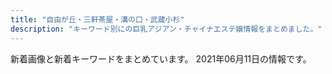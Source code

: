 ```yaml
---
title: "自由が丘・三軒茶屋・溝の口・武蔵小杉"
description: "キーワード別にの巨乳アジアン・チャイナエステ嬢情報をまとめました。"
---
```


新着画像と新着キーワードをまとめています。
2021年06月11日の情報です。

<DmmAffiliateIns />
<KeywordTable
  shops={
    [
    {
        "name": "\u6625\u5c4b",
        "url": "https://haruya.xyz.mn/",
        "station": "\u4e8c\u5b50\u7389\u5ddd\u99c5\u897f\u53e3",
        "keywords": {},
        "img_links": []
    },
    {
        "url": "http://aosora.work/",
        "keywords": {},
        "station": "\u4e09\u8ed2\u8336\u5c4b\u99c5\u5357\u53e3",
        "img_links": [
            "http://aosora.work/images/interior_t.png",
            "http://aosora.work/images/4.jpg",
            "http://aosora.work/images/int1.png",
            "http://aosora.work/staff/momo.jpg",
            "http://aosora.work/images/sys1.jpg",
            "http://aosora.work/images/5.jpg",
            "http://aosora.work/images/8.jpg",
            "http://aosora.work/img/miya1.jpg",
            "http://aosora.work/staff/hina.jpg",
            "http://aosora.work/images/s2.jpg",
            "http://aosora.work/img/karen2.jpg",
            "http://aosora.work/img/risa1.jpg",
            "http://aosora.work/img/momo1.jpg",
            "http://aosora.work/images/sys2.jpg",
            "http://aosora.work/staff/ayumi.jpg",
            "http://aosora.work/img/yu2.jpg",
            "http://aosora.work/staff/risa.jpg",
            "http://aosora.work/images/staff_t.png",
            "http://aosora.work/staff/sora.jpg",
            "http://aosora.work/img/sora1.jpg",
            "http://aosora.work/images/int2.png",
            "http://aosora.work/images/head.jpg",
            "http://aosora.work/images/6.jpg",
            "http://aosora.work/img/karen1.jpg",
            "http://aosora.work/images/news.png",
            "http://aosora.work/img/hina2.jpg",
            "http://aosora.work/images/3.jpg",
            "http://aosora.work/images/s1.png",
            "http://aosora.work/img/sora2.jpg",
            "http://aosora.work/images/2.jpg",
            "http://aosora.work/images/mobile.png",
            "http://aosora.work/images/1.jpg",
            "http://aosora.work/img/ayumi1.jpg",
            "http://aosora.work/images/sys3.png",
            "http://aosora.work/staff/karen.jpg",
            "http://aosora.work/images/7.jpg",
            "http://aosora.work/img/hina1.jpg",
            "http://aosora.work/img/yu1.jpg",
            "http://aosora.work/images/s1.jpg",
            "http://aosora.work/img/momo2.jpg",
            "http://aosora.work/staff/yu.jpg",
            "http://aosora.work/staff/miya.jpg"
        ],
        "name": "\u9752\u7a7a"
    },
    {
        "name": "\u30d6\u30ea\u30ea\u30a2\u30f3\u30b9",
        "keywords": {
            "85": 2,
            "87": 1,
            "D": 3,
            "86": 2,
            "C": 2
        },
        "img_links": [
            "http://www.brilliance.mesthe.com/images/new3.png",
            "http://www.brilliance.mesthe.com/images/maga.jpg",
            "http://www.brilliance.mesthe.com/images/shop/shop03.jpg",
            "http://www.brilliance.mesthe.com/images/infotiao1.jpg",
            "http://www.brilliance.mesthe.com/images/s2.jpg",
            "http://www.brilliance.mesthe.com/images/s1.jpg",
            "http://www.brilliance.mesthe.com/images/new1.png",
            "http://www.brilliance.mesthe.com/files/003.jpg",
            "http://www.brilliance.mesthe.com/images/xian.png",
            "http://www.brilliance.mesthe.com/files/002-02.jpg",
            "http://www.brilliance.mesthe.com/files/004-03.jpg",
            "http://www.brilliance.mesthe.com/files/002.jpg",
            "http://www.brilliance.mesthe.com/images/s3.jpg",
            "http://www.brilliance.mesthe.com/images/shop/shop02.jpg",
            "http://www.brilliance.mesthe.com/images/tel.png",
            "http://www.brilliance.mesthe.com/files/005-03.jpg",
            "http://www.brilliance.mesthe.com/files/005.jpg",
            "http://www.brilliance.mesthe.com/images/service.png",
            "http://www.brilliance.mesthe.com/images/main_top.png",
            "http://www.brilliance.mesthe.com/files/003-02.jpg",
            "http://www.brilliance.mesthe.com/images/zi_staff.png",
            "http://www.brilliance.mesthe.com/files/002-03.jpg",
            "http://www.brilliance.mesthe.com/images/zi_massage.png",
            "http://www.brilliance.mesthe.com/files/001.jpg",
            "http://www.brilliance.mesthe.com/files/001-03.jpg",
            "http://www.brilliance.mesthe.com/files/005-02.jpg",
            "http://www.brilliance.mesthe.com/files/004-02.jpg",
            "http://www.brilliance.mesthe.com/images/main_bottom.png",
            "http://www.brilliance.mesthe.com/files/004.jpg",
            "http://www.brilliance.mesthe.com/images/shop/shop04.jpg",
            "http://www.brilliance.mesthe.com/images/pick.png",
            "http://www.brilliance.mesthe.com/files/001-02.jpg",
            "http://www.brilliance.mesthe.com/files/003-03.jpg",
            "http://www.brilliance.mesthe.com/images/shop/shop01.jpg"
        ],
        "station": "\u4e09\u8ed2\u8336\u5c4b\u99c5\u4e16\u7530\u8c37\u901a\u308a\u53e3",
        "url": "http://www.brilliance.mesthe.com/"
    },
    {
        "station": "\u81ea\u7531\u304c\u4e18\u99c5\u5317\u53e3",
        "keywords": {},
        "url": "http://www.es-flower.link/",
        "name": "\u6625\u306e\u604b",
        "img_links": [
            "http://www.es-flower.link/images/1.jpg",
            "http://www.es-flower.link/sp/images/int1.jpg",
            "http://www.es-flower.link/sp/images/sisu.jpg",
            "http://www.es-flower.link/sp/images/tel.jpg",
            "http://www.es-flower.link/sp/images/pc.jpg",
            "http://www.es-flower.link/sp/images/ac1.jpg",
            "http://www.es-flower.link/images/info.jpg",
            "http://www.es-flower.link/sp/images/rec1.jpg",
            "http://www.es-flower.link/sp/img/yuyu1.jpg",
            "http://www.es-flower.link/sp/images/top.jpg",
            "http://www.es-flower.link/images/rec2.jpg",
            "http://www.es-flower.link/sp/img/mizuki1.jpg",
            "http://www.es-flower.link/images/6.jpg",
            "http://www.es-flower.link/images/ta.jpg",
            "http://www.es-flower.link/sp/images/2.jpg",
            "http://www.es-flower.link/sp/menu/staff.jpg",
            "http://www.es-flower.link/images/staff_t.jpg",
            "http://www.es-flower.link/sp/images/3.jpg",
            "http://www.es-flower.link/img/arisa1.jpg",
            "http://www.es-flower.link/sp/images/sys2.jpg",
            "http://www.es-flower.link/sp/menu/interior.jpg",
            "http://www.es-flower.link/sp/images/1.jpg",
            "http://www.es-flower.link/images/2.jpg",
            "http://www.es-flower.link/images/sys.png",
            "http://www.es-flower.link/sp/images/rec3.jpg",
            "http://www.es-flower.link/sp/images/sisu_t.jpg",
            "http://www.es-flower.link/sp/images/news.jpg",
            "http://www.es-flower.link/sp/images/newsb.png",
            "http://www.es-flower.link/images/mobile.jpg",
            "http://www.es-flower.link/img/huyumi1.jpg",
            "http://www.es-flower.link/img/mizuki1.jpg",
            "http://www.es-flower.link/sp/images/staff_t.jpg",
            "http://www.es-flower.link/sp/images/int2.jpg",
            "http://www.es-flower.link/img/nene1.jpg",
            "http://www.es-flower.link/images/5.jpg",
            "http://www.es-flower.link/images/news.jpg",
            "http://www.es-flower.link/sp/img/huyumi1.jpg",
            "http://www.es-flower.link/sp/img/arisa1.jpg",
            "http://www.es-flower.link/images/3.jpg",
            "http://www.es-flower.link/sp/images/4.jpg",
            "http://www.es-flower.link/sp/images/sys3.jpg",
            "http://www.es-flower.link/img/koyuki1.jpg",
            "http://www.es-flower.link/images/int1.png",
            "http://www.es-flower.link/images/rec1.png",
            "http://www.es-flower.link/img/yume1.jpg",
            "http://www.es-flower.link/images/4.jpg",
            "http://www.es-flower.link/sp/img/nene1.jpg",
            "http://www.es-flower.link/images/7.jpg",
            "http://www.es-flower.link/sp/images/rec2.jpg",
            "http://www.es-flower.link/images/interior_t.jpg",
            "http://www.es-flower.link/sp/images/7.jpg",
            "http://www.es-flower.link/sp/images/interior_t.jpg",
            "http://www.es-flower.link/sp/images/5.jpg",
            "http://www.es-flower.link/sp/menu/top.jpg",
            "http://www.es-flower.link/images/int2.png",
            "http://www.es-flower.link/images/sm.jpg",
            "http://www.es-flower.link/sp/images/time.jpg",
            "http://www.es-flower.link/sp/images/head.png",
            "http://www.es-flower.link/img/yuyu1.jpg",
            "http://www.es-flower.link/sp/images/6.jpg",
            "http://www.es-flower.link/sp/img/koyuki1.jpg",
            "http://www.es-flower.link/sp/images/sys1.jpg",
            "http://www.es-flower.link/sp/img/yume1.jpg",
            "http://www.es-flower.link/images/head.jpg",
            "http://www.es-flower.link/sp/images/footer.jpg"
        ]
    },
    {
        "img_links": [
            "http://www.esthe.esraku.com/images/slider-img001.jpg",
            "http://www.esthe.esraku.com/files/006.jpg",
            "http://www.esthe.esraku.com/images/m1.jpg",
            "http://www.esthe.esraku.com/images/slider-img002.jpg",
            "http://www.esthe.esraku.com/images/s_news.png",
            "http://www.esthe.esraku.com/images/s_top_therapist.png",
            "http://www.esthe.esraku.com/images/m3.jpg",
            "http://www.esthe.esraku.com/images/m6.jpg",
            "http://www.esthe.esraku.com/files/001.jpg",
            "http://www.esthe.esraku.com/images/s_message.png",
            "http://www.esthe.esraku.com/images/m4.jpg",
            "http://www.esthe.esraku.com/files/003.jpg",
            "http://www.esthe.esraku.com/files/004.jpg",
            "http://www.esthe.esraku.com/images/s_pickup.png",
            "http://www.esthe.esraku.com/files/005.jpg",
            "http://www.esthe.esraku.com/images/m2.jpg",
            "http://www.esthe.esraku.com/files/002.jpg"
        ],
        "name": "\u53f0\u6e7e\u30a8\u30b9\u30c6",
        "url": "http://www.esthe.esraku.com/",
        "keywords": {
            "E": 8,
            "85": 8,
            "86": 8,
            "91": 8,
            "D": 40,
            "88": 8,
            "87": 16
        },
        "station": "\u4e09\u8ed2\u8336\u5c4b\u99c5\u5357\u53e3"
    },
    {
        "img_links": [
            "http://ms-shinraku.com/img/ttl_staff.png",
            "http://ms-shinraku.com/pic/head.jpg",
            "http://ms-shinraku.com/staff/ayumi/01.jpg",
            "http://ms-shinraku.com/img/foot.png",
            "http://ms-shinraku.com/staff/kanako/01.jpg",
            "http://ms-shinraku.com/staff/ran/01.jpg",
            "http://ms-shinraku.com/i/files/homeimg.jpg",
            "http://ms-shinraku.com/pic/topimg2.jpg",
            "http://ms-shinraku.com/staff/momoka/01.jpg",
            "http://ms-shinraku.com/staff/yuki/01.jpg",
            "http://ms-shinraku.com/staff/mari/01.jpg",
            "http://ms-shinraku.com/pic/topimg1.jpg"
        ],
        "url": "http://ms-shinraku.com/",
        "station": "\u5b66\u82b8\u5927\u5b66\u99c5\u6771\u53e3",
        "keywords": {
            "C": 2
        },
        "name": "\u5fc3\u697d"
    },
    {
        "img_links": [
            "http://clair.work/images/head_interior.jpg",
            "http://clair.work/images/icon_ranking_04.png",
            "http://clair.work/images/sw_tel.png",
            "http://clair.work/images/recruit/nagare_01.jpg",
            "http://clair.work/images/mainvisual_02.jpg",
            "http://clair.work/staff/ayaka1.jpg",
            "http://clair.work/images/sw_home.png",
            "http://clair.work/images/recruit/nagare_05.png",
            "http://clair.work/images/mainvisual_02_s.jpg",
            "http://clair.work/images/icon_ranking_03.png",
            "http://clair.work/images/head_therapist.jpg",
            "http://clair.work/images/icon_ranking_02.png",
            "http://clair.work/images/recruit/nagare_07.png",
            "http://clair.work/images/recruit/point_04.png",
            "http://clair.work/images/trigger.jpg",
            "http://clair.work/staff/kasumi1.jpg",
            "http://clair.work/images/recruit/point_06.png",
            "http://clair.work/images/icon_new.png",
            "http://clair.work/images/recruit/point_05.png",
            "http://clair.work/images/recruit/nagare_06.png",
            "http://clair.work/images/recruit/point_03.png",
            "http://clair.work/images/mainvisual_01_s.jpg",
            "http://clair.work/staff/humi1.jpg",
            "http://clair.work/staff/humi2.jpg",
            "http://clair.work/images/recruit/sp_mainvisual.jpg",
            "http://clair.work/images/recruit/point_09.png",
            "http://clair.work/images/no_image.jpg",
            "http://clair.work/images/recruit/message_03.png",
            "http://clair.work/images/mainvisual_01.jpg",
            "http://clair.work/images/recruit/nagare_03.jpg",
            "http://clair.work/staff/yua1.jpg",
            "http://clair.work/images/recruit/point_07.png",
            "http://clair.work/images/icon_ranking_05.png",
            "http://clair.work/images/icon_ranking_01.png",
            "http://clair.work/images/recruit/nagare_02.jpg",
            "http://clair.work/staff/mayu1.jpg",
            "http://clair.work/images/recruit/req_03.jpg",
            "http://clair.work/images/recruit/point_08.png"
        ],
        "keywords": {
            "C": 4,
            "D": 4,
            "E": 2
        },
        "url": "http://clair.work/",
        "name": "Clair \uff5e\u30af\u30ec\u30fc\u30eb\uff5e",
        "station": "\u5b66\u82b8\u5927\u5b66\u99c5\u897f\u53e3"
    },
    {
        "img_links": [
            "http://ms-rlx.com/img/access/road03.jpg",
            "http://ms-rlx.com/staff/ruri/01mb.jpg",
            "http://ms-rlx.com/img/ttl_concept.png",
            "http://ms-rlx.com/staff/sachan/01mb.jpg",
            "http://ms-rlx.com/staff/milk/01.jpg",
            "http://ms-rlx.com/staff/ringo/01.jpg",
            "http://ms-rlx.com/img/access/road02.jpg",
            "http://ms-rlx.com/staff/milk/01mb.jpg",
            "http://ms-rlx.com/img/access/road01.jpg",
            "http://ms-rlx.com/pic/head.png",
            "http://ms-rlx.com/img/att.png",
            "http://ms-rlx.com/img/ttl_mobile.png",
            "http://ms-rlx.com/img/msgbtn.png",
            "http://ms-rlx.com/staff/sachan/01.jpg",
            "http://ms-rlx.com/staff/ringo/01mb.jpg",
            "http://ms-rlx.com/i/files/homeimg.jpg",
            "http://ms-rlx.com/img/youtube.jpg",
            "http://ms-rlx.com/staff/ruri/01.jpg",
            "http://ms-rlx.com/staff/momo/01mb.jpg",
            "http://ms-rlx.com/img/ttl_staff.png",
            "http://ms-rlx.com/img/ttl_tnew.png",
            "http://ms-rlx.com/staff/momo/01.jpg",
            "http://ms-rlx.com/img/ttl_rec.png"
        ],
        "url": "http://ms-rlx.com/",
        "keywords": {
            "C": 14
        },
        "station": "\u81ea\u7531\u304c\u4e18\u99c5\u5357\u53e3",
        "name": "\u697d\u697d\u5c4b"
    },
    {
        "img_links": [
            "http://esthegt.xyz/ymd/girl/11.jpg",
            "http://esthegt.xyz/ymd/images/button-4.png",
            "http://esthegt.xyz/ymd/girl/12.jpg",
            "http://esthegt.xyz/ymd/images/button-1.png",
            "http://esthegt.xyz/ymd/girl/7.jpg",
            "http://esthegt.xyz/ymd/images/button-6.png",
            "http://esthegt.xyz/ymd/images/button-2.png",
            "http://esthegt.xyz/ymd/girl/9.jpg",
            "http://esthegt.xyz/ymd/girl/10.jpg",
            "http://esthegt.xyz/ymd/images/tt.png",
            "http://esthegt.xyz/ymd/images/button-3.png",
            "http://esthegt.xyz/ymd/girl/8.jpg",
            "http://esthegt.xyz/ymd/images/call.png",
            "http://esthegt.xyz/ymd/images/button-5.png"
        ],
        "keywords": {},
        "name": "\u5922\u898b\u5802",
        "url": "http://esthegt.xyz/ymd/",
        "station": "\u99d2\u6ca2\u5927\u5b66\u99c5\u99d2\u6ca2\u516c\u5712\u53e3"
    },
    {
        "img_links": [
            "http://www.annex-jp.info/i/img/riri.jpg",
            "http://annex-jp.info/images/yoho.jpg",
            "http://annex-jp.info/images/info.png",
            "http://www.annex-jp.info/i/img/mayumi.jpg",
            "http://annex-jp.info/images/mari.jpg",
            "http://www.annex-jp.info/i/img/sayuri.jpg",
            "http://www.annex-jp.info/i/img/yoho.jpg",
            "http://annex-jp.info/images/riri.jpg",
            "http://annex-jp.info/images/mayumi.jpg",
            "http://www.annex-jp.info/i/img/mari.jpg",
            "http://annex-jp.info/images/kp-info.jpg",
            "http://annex-jp.info/images/sayuri.jpg",
            "http://annex-jp.info/images/nana.jpg",
            "http://www.annex-jp.info/i/img/nana.jpg"
        ],
        "station": "\u81ea\u7531\u304c\u4e18\u99c5\u5317\u53e3",
        "keywords": {},
        "url": "http://annex-jp.info/",
        "name": "\u305f\u3093\u307d\u307d"
    },
    {
        "station": "\u99d2\u6ca2\u5927\u5b66\u99c5\u99d2\u6ca2\u516c\u5712\u53e3",
        "keywords": {
            "C": 7
        },
        "name": "\u306a\u306a",
        "url": "http://nanaesute.xyz/",
        "img_links": [
            "http://nanaesute.xyz/images/flash.jpg",
            "http://nanaesute.xyz/images/top_bn2.jpg",
            "http://nanaesute.xyz/images/top_bn1.jpg",
            "http://nanaesute.xyz/images/top.png",
            "http://nanaesute.xyz/images/g1.jpg",
            "http://nanaesute.xyz/images/flash1.jpg",
            "http://nanaesute.xyz/images/side3.png",
            "http://nanaesute.xyz/images/g3.jpg"
        ]
    },
    {
        "name": "Sweet",
        "url": "http://www.wqiowaz.site/",
        "keywords": {
            "F": 4,
            "84": 2,
            "D": 4,
            "86": 1,
            "94": 5
        },
        "station": "\u7528\u8cc0\u99c5\u6771\u53e3",
        "img_links": [
            "http://www.wqiowaz.site/uploads/200914/1-20091416442NT.jpg",
            "http://www.wqiowaz.site/uploads/200629/1-200629103104120.jpg",
            "http://www.wqiowaz.site/uploads/201008/1-20100Q5550EL.jpg",
            "http://www.wqiowaz.site/uploads/201008/1-20100Q55522V7.jpg",
            "http://www.wqiowaz.site/uploads/200629/1-200629103204442.jpg",
            "http://www.wqiowaz.site/uploads/200629/1-200629103142X4.jpg",
            "http://www.wqiowaz.site/uploads/201008/1-20100Q5541T55.jpg",
            "http://www.wqiowaz.site/uploads/200914/1-200914164443K1.jpg",
            "http://www.wqiowaz.site/uploads/200630/1-200630094H5294.jpg",
            "http://www.wqiowaz.site/picture/call.png",
            "http://www.wqiowaz.site/uploads/201008/1-20100Q55403531.jpg",
            "http://www.wqiowaz.site/picture/foot01.jpg",
            "http://www.wqiowaz.site/picture/cam-01.jpg",
            "http://www.wqiowaz.site/uploads/210526/1-210526124249116.jpg",
            "http://www.wqiowaz.site/picture/m-top003.jpg",
            "http://www.wqiowaz.site/picture/m-head01.jpg",
            "http://www.wqiowaz.site/picture/m-top004.jpg",
            "http://www.wqiowaz.site/uploads/210526/1-210526124221D7.jpg",
            "http://www.wqiowaz.site/uploads/200630/1-200630094K4325.jpg"
        ]
    },
    {
        "url": "http://www.hanamizuki.esturl.com/",
        "img_links": [
            "http://www.hanamizuki.esturl.com/files/001.jpg",
            "http://www.hanamizuki.esturl.com/img/btn_side_mobile.jpg",
            "http://www.hanamizuki.esturl.com/files/002.jpg",
            "http://www.hanamizuki.esturl.com/files/006.jpg",
            "http://www.hanamizuki.esturl.com/img/ttl_info.png",
            "http://www.hanamizuki.esturl.com/img/goback.jpg",
            "http://www.hanamizuki.esturl.com/files/005.jpg",
            "http://www.hanamizuki.esturl.com/files/004.jpg",
            "http://www.hanamizuki.esturl.com/img/pickup.jpg",
            "http://www.hanamizuki.esturl.com/files/003.jpg",
            "http://www.hanamizuki.esturl.com/img/header03.png",
            "http://www.hanamizuki.esturl.com/img/btn_blog.png",
            "http://www.hanamizuki.esturl.com/img/ttl_news.png"
        ],
        "name": "Sexy Girl",
        "station": "\u4e09\u8ed2\u8336\u5c4b\u99c5\u5317\u53e3B",
        "keywords": {
            "87": 6,
            "88": 2,
            "\u30bb\u30af\u30b7\u30fc": 31,
            "86": 2,
            "C": 20,
            "D": 6,
            "85": 2
        }
    },
    {
        "station": "\u4e8c\u5b50\u7389\u5ddd\u99c5\u897f\u53e3",
        "url": "http://tennshinonamida.xyz/",
        "name": "COCO\u30fb\u7652",
        "keywords": {
            "D": 18,
            "C": 12,
            "85": 18
        },
        "img_links": [
            "http://tennshinonamida.xyz/uploads/210528/1-21052QP223a5.jpg",
            "http://tennshinonamida.xyz/style/images/s_ranking.png",
            "http://tennshinonamida.xyz/style/images/s_staff.png",
            "http://tennshinonamida.xyz/style/images/no1.png",
            "http://tennshinonamida.xyz/uploads/210528/1-21052QP024496.jpg",
            "http://tennshinonamida.xyz/style/images/room3.jpg",
            "http://tennshinonamida.xyz/uploads/210528/1-21052QKQ92U.jpg",
            "http://tennshinonamida.xyz/style/images/room2.jpg",
            "http://tennshinonamida.xyz/style/images/no2.png",
            "http://tennshinonamida.xyz/style/images/room4.jpg",
            "http://tennshinonamida.xyz/uploads/210528/1-21052QP143X6.jpg",
            "http://tennshinonamida.xyz/style/images/s_newface.png",
            "http://tennshinonamida.xyz/style/images/room1.jpg",
            "http://tennshinonamida.xyz/uploads/210528/1-21052QP113R4.jpg",
            "http://tennshinonamida.xyz/uploads/210531/1-2105311U2252S.jpg",
            "http://tennshinonamida.xyz/style/images/line.png",
            "http://tennshinonamida.xyz/uploads/210531/1-2105311U2351U.jpg",
            "http://tennshinonamida.xyz/uploads/210531/1-2105311U2103W.jpg",
            "http://tennshinonamida.xyz/style/images/s_pickup.png",
            "http://tennshinonamida.xyz/style/images/s_news.png"
        ]
    },
    {
        "keywords": {
            "\u30bb\u30af\u30b7\u30fc": 1
        },
        "name": "\u767d\u3044\u604b\u4eba",
        "station": "\u4e09\u8ed2\u8336\u5c4b\u99c5\u5357\u53e3B",
        "img_links": [
            "http://www.koibito.mensest.com/images/nav-006.png",
            "http://www.koibito.mensest.com/images/tel.png",
            "http://www.koibito.mensest.com/files/005.jpg",
            "http://www.koibito.mensest.com/images/nav-003.png",
            "http://www.koibito.mensest.com/images/nav-004.png",
            "http://www.koibito.mensest.com/files/002.jpg",
            "http://www.koibito.mensest.com/images/top02-left.png",
            "http://www.koibito.mensest.com/files/003.jpg",
            "http://www.koibito.mensest.com/photo_news/upimg/6597760bf1f2b69cb0_0.jpg",
            "http://www.koibito.mensest.com/photo_news/upimg/6597760bf1f2b69cb0_1.jpg",
            "http://www.koibito.mensest.com/photo_news/upimg/3177860b72abf9184e_0.jpg",
            "http://www.koibito.mensest.com/images/top01.png",
            "http://www.koibito.mensest.com/files/006.jpg",
            "http://www.koibito.mensest.com/images/nav-005.png",
            "http://www.koibito.mensest.com/images/top003.png",
            "http://www.koibito.mensest.com/images/nav-002.png",
            "http://www.koibito.mensest.com/files/001.jpg",
            "http://www.koibito.mensest.com/photo_news/upimg/3177860b72abf9184e_1.jpg",
            "http://www.koibito.mensest.com/photo_news/upimg/3177860b72abf9184e_2.jpg",
            "http://www.koibito.mensest.com/images/osusume01.png",
            "http://www.koibito.mensest.com/images/nav-001.png"
        ],
        "url": "http://www.koibito.mensest.com/"
    },
    {
        "url": "https://ohbay.relaxjp.com/",
        "img_links": [
            "https://ohbay.relaxjp.com/images/call.png",
            "https://ohbay.relaxjp.com/css/staff/staff01.jpg",
            "https://ohbay.relaxjp.com/css/osusume03.jpg",
            "https://ohbay.relaxjp.com/css/staff/staff04.jpg",
            "https://ohbay.relaxjp.com/css/osusume02.jpg",
            "https://ohbay.relaxjp.com/css/top0001.jpg",
            "https://ohbay.relaxjp.com/css/m-head.jpg",
            "https://ohbay.relaxjp.com/css/staff/staff02.jpg",
            "https://ohbay.relaxjp.com/css/staff/staff03.jpg",
            "https://ohbay.relaxjp.com/css/top03.jpg",
            "https://ohbay.relaxjp.com/css/top02.jpg",
            "https://ohbay.relaxjp.com/css/foot.jpg",
            "https://ohbay.relaxjp.com/css/osusume001.jpg"
        ],
        "station": "\u4e8c\u5b50\u7389\u5ddd\u99c5\u6771\u53e3",
        "name": "Oh Baby",
        "keywords": {}
    },
    {
        "url": "http://www.jojo.mensnv.com/",
        "name": "JoJo",
        "station": "\u4e09\u8ed2\u8336\u5c4b\u99c5\u5357\u53e3",
        "keywords": {
            "D": 18,
            "85": 9,
            "86": 12,
            "84": 6,
            "C": 3,
            "\u30bb\u30af\u30b7\u30fc": 1,
            "88": 3
        },
        "img_links": [
            "http://www.jojo.mensnv.com/images/backlistbtn.png",
            "http://www.jojo.mensnv.com/files/002.jpg",
            "http://www.jojo.mensnv.com/files/014.jpg",
            "http://www.jojo.mensnv.com/files/007-03.jpg",
            "http://www.jojo.mensnv.com/files/007.jpg",
            "http://www.jojo.mensnv.com/files/002-03.jpg",
            "http://www.jojo.mensnv.com/files/013.jpg",
            "http://www.jojo.mensnv.com/files/003-02.jpg",
            "http://www.jojo.mensnv.com/files/013-03.jpg",
            "http://www.jojo.mensnv.com/files/012-03.jpg",
            "http://www.jojo.mensnv.com/files/012.jpg",
            "http://www.jojo.mensnv.com/files/010.jpg",
            "http://www.jojo.mensnv.com/files/011-03.jpg",
            "http://www.jojo.mensnv.com/files/006-03.jpg",
            "http://www.jojo.mensnv.com/files/001-02.jpg",
            "http://www.jojo.mensnv.com/files/001-03.jpg",
            "http://www.jojo.mensnv.com/files/010-02.jpg",
            "http://www.jojo.mensnv.com/images/slider/03.jpg",
            "http://www.jojo.mensnv.com/files/003-03.jpg",
            "http://www.jojo.mensnv.com/files/014-02.jpg",
            "http://www.jojo.mensnv.com/files/014-03.jpg",
            "http://www.jojo.mensnv.com/files/009.jpg",
            "http://www.jojo.mensnv.com/files/011.jpg",
            "http://www.jojo.mensnv.com/files/001.jpg",
            "http://www.jojo.mensnv.com/files/005-03.jpg",
            "http://www.jojo.mensnv.com/files/004-02.jpg",
            "http://www.jojo.mensnv.com/files/012-02.jpg",
            "http://www.jojo.mensnv.com/files/009-02.jpg",
            "http://www.jojo.mensnv.com/images/tel.png",
            "http://www.jojo.mensnv.com/images/showCover.png",
            "http://www.jojo.mensnv.com/images/mobile.jpg",
            "http://www.jojo.mensnv.com/files/011-02.jpg",
            "http://www.jojo.mensnv.com/files/006-02.jpg",
            "http://www.jojo.mensnv.com/files/007-02.jpg",
            "http://www.jojo.mensnv.com/files/009-03.jpg",
            "http://www.jojo.mensnv.com/images/coverGirlParts.png",
            "http://www.jojo.mensnv.com/files/004-03.jpg",
            "http://www.jojo.mensnv.com/files/010-03.jpg",
            "http://www.jojo.mensnv.com/files/004.jpg",
            "http://www.jojo.mensnv.com/images/slider/01.jpg",
            "http://www.jojo.mensnv.com/files/003.jpg",
            "http://www.jojo.mensnv.com/images/slider/02.jpg",
            "http://www.jojo.mensnv.com/files/006.jpg",
            "http://www.jojo.mensnv.com/files/002-02.jpg",
            "http://www.jojo.mensnv.com/files/013-02.jpg",
            "http://www.jojo.mensnv.com/files/005.jpg",
            "http://www.jojo.mensnv.com/files/005-02.jpg"
        ]
    },
    {
        "url": "http://kagayaki.jpn.cm/",
        "keywords": {
            "D": 6,
            "87": 2,
            "E": 1,
            "84": 1,
            "C": 17,
            "86": 5
        },
        "img_links": [
            "http://kagayaki.jpn.cm/photos/sites/35/2020/10/2020100418535814.jpg",
            "http://kagayaki.jpn.cm/photos/sites/35/2019/09/2019092518230998.jpg",
            "http://kagayaki.jpn.cm/images/mobile2.jpg",
            "http://kagayaki.jpn.cm/images/staff_line.png",
            "http://kagayaki.jpn.cm/photos/sites/35/2016/11/11.jpg",
            "http://kagayaki.jpn.cm/images/room3.jpg",
            "http://kagayaki.jpn.cm/images/girl-z1.jpg",
            "http://kagayaki.jpn.cm/photos/sites/35/2016/11/1.jpg",
            "http://kagayaki.jpn.cm/images/mobile.jpg",
            "http://kagayaki.jpn.cm/images/room6.jpg",
            "http://kagayaki.jpn.cm/images/staff0.jpg",
            "http://kagayaki.jpn.cm/images/room5.jpg",
            "http://kagayaki.jpn.cm/photos/sites/35/2016/08/staff3.jpg",
            "http://kagayaki.jpn.cm/images/room1.jpg",
            "http://kagayaki.jpn.cm/images/room4.jpg",
            "http://kagayaki.jpn.cm/photos/sites/35/2016/11/12.jpg",
            "http://kagayaki.jpn.cm/images/end1.jpg",
            "http://kagayaki.jpn.cm/images/girl-z2.jpg",
            "http://kagayaki.jpn.cm/photos/sites/35/2017/11/2017110107513579.jpg",
            "http://kagayaki.jpn.cm/photos/sites/35/2016/08/staff32.jpg",
            "http://kagayaki.jpn.cm/images/bj3.png",
            "http://kagayaki.jpn.cm/photos/sites/35/2016/09/637893871729784570.jpg",
            "http://kagayaki.jpn.cm/images/top.jpg",
            "http://kagayaki.jpn.cm/images/room2.jpg"
        ],
        "station": "\u4e09\u8ed2\u8336\u5c4b\u99c5\u5317\u53e3",
        "name": "\u661f\u306e\u8f1d\u304d"
    },
    {
        "station": "\u81ea\u7531\u304c\u4e18\u99c5\u5317\u53e3",
        "name": "\u30d6\u30eb\u30fc\u30d9\u30ea\u30fc",
        "keywords": {},
        "url": "http://b-berry.work/",
        "img_links": [
            "http://b-berry.work/images/ac2.jpg",
            "http://b-berry.work/images/ac1.jpg",
            "http://b-berry.work/staff/maya.jpg",
            "http://b-berry.work/images/rec1.jpg",
            "http://b-berry.work/images/head.jpg",
            "http://b-berry.work/images/int2.jpg",
            "http://b-berry.work/images/interior_t.jpg",
            "http://b-berry.work/staff/mona.jpg",
            "http://b-berry.work/images/2.jpg",
            "http://b-berry.work/img/maya1.jpg",
            "http://b-berry.work/images/s1.png",
            "http://b-berry.work/images/1.jpg",
            "http://b-berry.work/images/int1.jpg",
            "http://b-berry.work/img/mona1.jpg",
            "http://b-berry.work/images/sys.jpg",
            "http://b-berry.work/images/staff_t.jpg",
            "http://b-berry.work/images/rec2.jpg",
            "http://b-berry.work/staff/yuri.jpg",
            "http://b-berry.work/images/tg.jpg",
            "http://b-berry.work/img/yuri1.jpg",
            "http://b-berry.work/images/news.jpg",
            "http://b-berry.work/images/3.jpg"
        ]
    },
    {
        "img_links": [
            "http://www.bilibiailei.xyz/uploads/210522/1-210522104521Z1.jpg",
            "http://www.bilibiailei.xyz/uploads/210522/1-210522104601529.jpg",
            "http://www.bilibiailei.xyz/uploads/210522/1-210522104K59A.jpg",
            "http://www.bilibiailei.xyz/style/images/dt.jpg",
            "http://www.bilibiailei.xyz/style/images/room1.jpg",
            "http://www.bilibiailei.xyz/style/images/room2.jpg",
            "http://www.bilibiailei.xyz/style/images/room3.jpg",
            "http://www.bilibiailei.xyz/uploads/210522/1-210522104GJ01.jpg",
            "http://www.bilibiailei.xyz/html/dianna_jing/images/room5.jpg",
            "http://www.bilibiailei.xyz/style/images/mobile.jpg",
            "http://www.bilibiailei.xyz/style/images/bj3.png",
            "http://www.bilibiailei.xyz/style/images/staff_line.png",
            "http://www.bilibiailei.xyz/style/images/girl-z1.jpg",
            "http://www.bilibiailei.xyz/style/images/girl-z2.jpg",
            "http://www.bilibiailei.xyz/style/images/end.jpg",
            "http://www.bilibiailei.xyz/uploads/210522/1-210522104635540.jpg",
            "http://www.bilibiailei.xyz/style/images/room4.jpg",
            "http://www.bilibiailei.xyz/style/images/top.png"
        ],
        "station": "\u4e8c\u5b50\u7389\u5ddd\u99c5\u897f\u53e3",
        "name": "NICE\uff5e\u30ca\u30a4\u30b9",
        "url": "http://www.bilibiailei.xyz/",
        "keywords": {
            "D": 5,
            "C": 12,
            "85": 1,
            "86": 4
        }
    },
    {
        "img_links": [
            "http://www.miyuki.es-relax.info/images/sp03.jpg",
            "http://www.miyuki.es-relax.info/images/sp01.jpg",
            "http://www.miyuki.es-relax.info/gals/yuri1.jpg",
            "http://www.miyuki.es-relax.info/images/info4.jpg",
            "http://www.miyuki.es-relax.info/images/yoyaku.png",
            "http://www.miyuki.es-relax.info/images/info2.jpg",
            "http://www.miyuki.es-relax.info/images/kp01.jpg",
            "http://www.miyuki.es-relax.info/gals/nana1.jpg",
            "http://www.miyuki.es-relax.info/images/info3.jpg",
            "http://www.miyuki.es-relax.info/images/sp02.jpg",
            "http://www.miyuki.es-relax.info/images/info1.jpg",
            "http://www.miyuki.es-relax.info/gals/yuki1.jpg"
        ],
        "name": "\u30de\u30c3\u30b5\u30fc\u30b8\u306e\u66d9",
        "keywords": {},
        "url": "http://www.miyuki.es-relax.info/",
        "station": "\u5927\u5ca1\u5c71\u99c5"
    }
]
}
/>
<DmmAffiliateScript />
